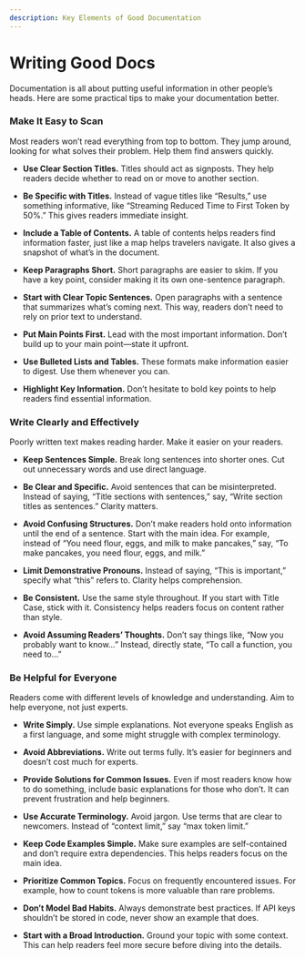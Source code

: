 ```yaml
---
description: Key Elements of Good Documentation
---
```


# Writing Good Docs

Documentation is all about putting useful information in other people’s heads. Here are some practical tips to make your documentation better.

### Make It Easy to Scan

Most readers won’t read everything from top to bottom. They jump around, looking for what solves their problem. Help them find answers quickly.

- **Use Clear Section Titles.** Titles should act as signposts. They help readers decide whether to read on or move to another section.

- **Be Specific with Titles.** Instead of vague titles like “Results,” use something informative, like “Streaming Reduced Time to First Token by 50%.” This gives readers immediate insight.

- **Include a Table of Contents.** A table of contents helps readers find information faster, just like a map helps travelers navigate. It also gives a snapshot of what’s in the document.

- **Keep Paragraphs Short.** Short paragraphs are easier to skim. If you have a key point, consider making it its own one-sentence paragraph.

- **Start with Clear Topic Sentences.** Open paragraphs with a sentence that summarizes what’s coming next. This way, readers don’t need to rely on prior text to understand.

- **Put Main Points First.** Lead with the most important information. Don’t build up to your main point—state it upfront.

- **Use Bulleted Lists and Tables.** These formats make information easier to digest. Use them whenever you can.

- **Highlight Key Information.** Don’t hesitate to bold key points to help readers find essential information.

### Write Clearly and Effectively

Poorly written text makes reading harder. Make it easier on your readers.

- **Keep Sentences Simple.** Break long sentences into shorter ones. Cut out unnecessary words and use direct language.

- **Be Clear and Specific.** Avoid sentences that can be misinterpreted. Instead of saying, “Title sections with sentences,” say, “Write section titles as sentences.” Clarity matters.

- **Avoid Confusing Structures.** Don’t make readers hold onto information until the end of a sentence. Start with the main idea. For example, instead of “You need flour, eggs, and milk to make pancakes,” say, “To make pancakes, you need flour, eggs, and milk.”

- **Limit Demonstrative Pronouns.** Instead of saying, “This is important,” specify what “this” refers to. Clarity helps comprehension.

- **Be Consistent.** Use the same style throughout. If you start with Title Case, stick with it. Consistency helps readers focus on content rather than style.

- **Avoid Assuming Readers’ Thoughts.** Don’t say things like, “Now you probably want to know…” Instead, directly state, “To call a function, you need to…”

### Be Helpful for Everyone

Readers come with different levels of knowledge and understanding. Aim to help everyone, not just experts.

- **Write Simply.** Use simple explanations. Not everyone speaks English as a first language, and some might struggle with complex terminology.

- **Avoid Abbreviations.** Write out terms fully. It’s easier for beginners and doesn’t cost much for experts.

- **Provide Solutions for Common Issues.** Even if most readers know how to do something, include basic explanations for those who don’t. It can prevent frustration and help beginners.

- **Use Accurate Terminology.** Avoid jargon. Use terms that are clear to newcomers. Instead of “context limit,” say “max token limit.”

- **Keep Code Examples Simple.** Make sure examples are self-contained and don’t require extra dependencies. This helps readers focus on the main idea.

- **Prioritize Common Topics.** Focus on frequently encountered issues. For example, how to count tokens is more valuable than rare problems.

- **Don’t Model Bad Habits.** Always demonstrate best practices. If API keys shouldn’t be stored in code, never show an example that does.

- **Start with a Broad Introduction.** Ground your topic with some context. This can help readers feel more secure before diving into the details.

<!-- ### Adapt When Needed

In the end, do what you think is best for your audience. Documentation is about empathy—put yourself in the reader’s shoes and create what will help them the most. -->
